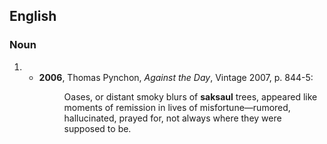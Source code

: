 ==English==

===Noun===
{{en-noun}}

# {{alt form|en|saxaul}}
#* '''2006''', Thomas Pynchon, ''Against the Day'', Vintage 2007, p. 844-5:
#*: Oases, or distant smoky blurs of '''saksaul''' trees, appeared like moments of remission in lives of misfortune—rumored, hallucinated, prayed for, not always where they were supposed to be.